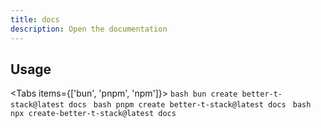 ```yaml
---
title: docs
description: Open the documentation
---
```


## Usage

<Tabs items={['bun', 'pnpm', 'npm']}>
  <Tab value="bun">
    ```bash
    bun create better-t-stack@latest docs
    ```
  </Tab>
  <Tab value="pnpm">
    ```bash
    pnpm create better-t-stack@latest docs
    ```
  </Tab>
  <Tab value="npm">
    ```bash
    npx create-better-t-stack@latest docs
    ```
  </Tab>
</Tabs>

